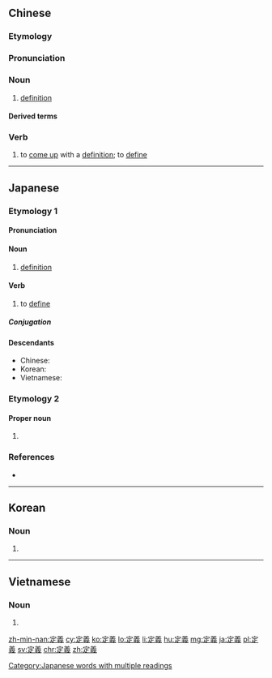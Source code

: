 {{also|定义}}
==Chinese==
{{zh-forms|s=定义}}

===Etymology===
{{wasei kango||ていぎ|definition}}

===Pronunciation===
{{zh-pron
|m=dìngyì
|ma=Zh-dìngyì.ogg
|c=ding6 ji6
|mn=tēng-gī
|cat=n,v
}}

===Noun===
{{zh-noun}}

# [[definition]]

====Derived terms====
{{zh-der|下定義}}

===Verb===
{{zh-verb}}

# to [[come up]] with a [[definition]]; to [[define]]

{{zh-cat|Advanced}}

----

==Japanese==

===Etymology 1===
{{ja-kanjitab|てい|ぎ|yomi=o}}
{{rfe|lang=ja}}

====Pronunciation====
{{ja-pron|acc=a|acc2=3|ていぎ|y=ko}}

====Noun====
{{ja-noun|ていぎ}}

# [[definition]]

====Verb====
{{ja-verb-suru|tr=trans|ていぎ}}

# to [[define]]

=====Conjugation=====
{{ja-suru|ていぎ}}

====Descendants====
* Chinese: {{zh-l|定義}}
* Korean: {{ko-l|정의}}
* Vietnamese: {{vi-l|định nghĩa}}

===Etymology 2===
{{ja-kanjitab|さだ|よし|yomi=k}}
{{rfe|lang=ja}}

====Proper noun====
{{ja-pos|さだよし|proper}}

# {{given name|male|lang=ja|sort=さだよし}}

===References===
* {{R:Shogakukan}}

[[Category:Japanese words with multiple readings]]
----

==Korean==
{{ko-hanjatab}}

===Noun===
{{ko-noun|hangeul=정의}}

# {{hanja form of|정의|[[definition]]}}

----

==Vietnamese==
{{vi-hantutab}}

===Noun===
{{vi-hantu}}

# {{han tu form of|định nghĩa|[[definition]]}}

[[zh-min-nan:定義]]
[[cy:定義]]
[[ko:定義]]
[[lo:定義]]
[[li:定義]]
[[hu:定義]]
[[mg:定義]]
[[ja:定義]]
[[pl:定義]]
[[sv:定義]]
[[chr:定義]]
[[zh:定義]]